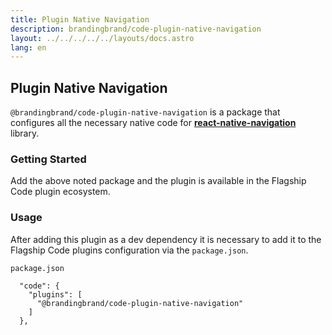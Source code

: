 ```yaml
---
title: Plugin Native Navigation
description: brandingbrand/code-plugin-native-navigation
layout: ../../../../../layouts/docs.astro
lang: en
---
```



## Plugin Native Navigation

`@brandingbrand/code-plugin-native-navigation` is a package that configures all the necessary native code for [**react-native-navigation**](https://github.com/wix/react-native-navigation) library.

### Getting Started

<div class="flex w-full my-6">
  <CodeCopy args="yarn add -D @brandingbrand/code-plugin-native-navigation && yarn add react-native-navigation@^7.31.1" />
</div>

Add the above noted package and the plugin is available in the Flagship Code plugin ecosystem.

### Usage

After adding this plugin as a dev dependency it is necessary to add it to the Flagship Code plugins configuration via the `package.json`.

`package.json`

```
  "code": {
    "plugins": [
      "@brandingbrand/code-plugin-native-navigation"
    ]
  },
```
